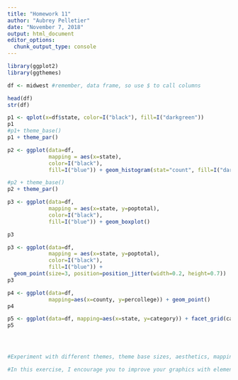 ```yaml
---
title: "Homework 11"
author: "Aubrey Pelletier"
date: "November 7, 2018"
output: html_document
editor_options: 
  chunk_output_type: console
---
```


```r

library(ggplot2)
library(ggthemes)

df <- midwest #remember, data frame, so use $ to call columns

head(df)
str(df)

p1 <- qplot(x=df$state, color=I("black"), fill=I("darkgreen"))
p1
#p1+ theme_base()
p1 + theme_par()

p2 <- ggplot(data=df,
             mapping = aes(x=state),
             color=I("black"),
             fill=I("blue")) + geom_histogram(stat="count", fill=I("darkblue"))#don't need $ because we're in the data frame

#p2 + theme_base()
p2 + theme_par()

p3 <- ggplot(data=df,
             mapping = aes(x=state, y=poptotal),
             color=I("black"),
             fill=I("blue")) + geom_boxplot()

p3

p3 <- ggplot(data=df,
             mapping = aes(x=state, y=poptotal),
             color=I("black"),
             fill=I("blue")) + 
  geom_point(size=3, position=position_jitter(width=0.2, height=0.7))
p3

p4 <- ggplot(data=df,
             mapping=aes(x=county, y=percollege)) + geom_point()
p4

p5 <- ggplot(data=df, mapping=aes(x=state, y=category)) + facet_grid(category~state) + geom_point()
p5




#Experiment with different themes, theme base sizes, aesthetics, mappings, and faceting. When you are finished, try exporting them to high quality pdfs, jpgs, eps files, or other formats that you would use for submission to a journal.

#In this exercise, I encourage you to improve your graphics with elements that we have not (yet) covered in ggplot. For example, can you change the labels on a facet plot so that they are more informative than the variable names that are supplied from your data frame? Can you figure out how to add text annotations, lines and arrows to your graph? Can you figure out how to use custom colors that you have chosen for your fills and lines? Your resources for these explorations are google, Stack Overflow - and Lauren!
```
